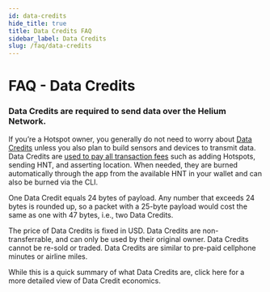 ```yaml
---
id: data-credits 
hide_title: true
title: Data Credits FAQ
sidebar_label: Data Credits
slug: /faq/data-credits
---
```


# FAQ - Data Credits

### Data Credits are required to send data over the Helium Network.
 
If you’re a Hotspot owner, you generally do not need to worry about [Data Credits](/blockchain/helium-token/#data-credits-and-burn-and-mint-economics) unless you also plan to build sensors and devices to transmit data.  Data Credits are [used to pay all transaction fees](/blockchain/transaction-fees/#transaction-fees) such as adding Hotspots, sending HNT, and asserting location. When needed, they are burned automatically through the app from the available HNT in your wallet and can also be burned via the CLI.  
 
One Data Credit equals 24 bytes of payload. Any number that exceeds 24 bytes is rounded up, so a packet with a 25-byte payload would cost the same as one with 47 bytes, i.e., two Data Credits.
 
The price of Data Credits is fixed in USD. Data Credits are non-transferrable, and can only be used by their original owner. Data Credits cannot be re-sold or traded. Data Credits are similar to pre-paid cellphone minutes or airline miles.
 
While this is a quick summary of what Data Credits are, click here for a more detailed view of Data Credit economics.
